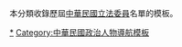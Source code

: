 本分類收錄歷屆[[中華民國立法委員|中華民國立法委員]]名單的模板。

[[Category:立法院立法委員|*]]
[[Category:中華民國政治人物導航模板|Category:中華民國政治人物導航模板]]